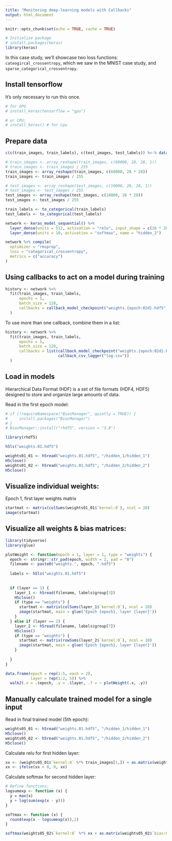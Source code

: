 ```yaml
---
title: "Monitoring deep-learning models with Callbacks"
output: html_document
---
```


```r
knitr::opts_chunk$set(echo = TRUE, cache = TRUE)

# Initialize package
# install.packages(keras)
library(keras)
```

In this case study, we'll showcase two loss functions: `cateogircal_crossentropy`, which we saw in the MNIST case study, and `sparse_categorical_crossentropy`.

## Install tensorflow 

It's only necessary to run this once. 

```r
# for GPU
# install_keras(tensorflow = "gpu")

# or CPU:
# install_keras() # for cpu
```

## Prepare data

```r
c(c(train_images, train_labels), c(test_images, test_labels)) %<-% dataset_mnist()

# train_images <- array_reshape(train_images, c(60000, 28, 28, 1))
# train_images <- train_images / 255
train_images <- array_reshape(train_images, c(60000, 28 * 28))
train_images <- train_images / 255

# test_images <- array_reshape(test_images, c(10000, 28, 28, 1))
# test_images <- test_images / 255
test_images <- array_reshape(test_images, c(10000, 28 * 28))
test_images <- test_images / 255

train_labels <- to_categorical(train_labels)
test_labels <- to_categorical(test_labels)

network <- keras_model_sequential() %>%
  layer_dense(units = 512, activation = "relu", input_shape = c(28 * 28), name = "hidden_1") %>%
  layer_dense(units = 10, activation = "softmax", name = "hidden_2")

network %>% compile(
  optimizer = "rmsprop",
  loss = "categorical_crossentropy",
  metrics = c("accuracy")
)
```

## Using callbacks to act on a model during training

```r
history <- network %>%
  fit(train_images, train_labels,
      epochs = 5,
      batch_size = 128,
      callbacks = callback_model_checkpoint("weights.{epoch:02d}.hdf5", save_weights_only = TRUE)
  )
```

To use more than one callback, combine them in a list:

```r
history <- network %>%
  fit(train_images, train_labels,
      epochs = 5,
      batch_size = 128,
      callbacks = list(callback_model_checkpoint("weights.{epoch:02d}.hdf5", save_weights_only = TRUE),
                       callback_csv_logger("log.csv"))
  )

```

## Load in models

Hierarchical Data Format (HDF) is a set of file formats (HDF4, HDF5) designed to store and organize large amounts of data.

Read in the first epoch model:

```r

# if (!requireNamespace("BiocManager", quietly = TRUE)) {
#     install.packages("BiocManager")
# }
# BiocManager::install("rhdf5", version = "3.8")

library(rhdf5)

h5ls("weights.01.hdf5")

weights01_01 <- h5read("weights.01.hdf5", "/hidden_1/hidden_1")
H5close()
weights01_02 <- h5read("weights.01.hdf5", "/hidden_2/hidden_2")
H5close()
```

## Visualize individual weights:

Epoch 1, first layer weights matrix

```r

startmat <- matrix(colSums(weights01_01$`kernel:0`), ncol = 28)
image(startmat)

```

## Visualize all weights & bias matrices:

```r
library(tidyverse)
library(glue)

plotWeight <- function(epoch = 1, layer = 1, type = "weights") {
  epoch <- stringr::str_pad(epoch, width = 2, pad = "0")
  filename <- paste0("weights.", epoch, ".hdf5")
  
  labels <- h5ls("weights.01.hdf5")
  
  
  if (layer == 1) {
    layer_1 <- h5read(filename, labels$group[3])
    H5close()
    if (type == "weights") {
      startmat <- matrix(colSums(layer_1$`kernel:0`), ncol = 28)
      image(startmat, main = glue('Epoch {epoch}, layer {layer}'))
    }
  } else if (layer == 2) {
    layer_2 <- h5read(filename, labels$group[7])
    H5close()
    if (type == "weights") {
      startmat <- matrix(rowSums(layer_2$`kernel:0`), ncol = 10)
      image(startmat, main = glue('Epoch {epoch}, layer {layer}'))
    }
    
  }
}

data.frame(epoch = rep(1:5, each = 2),
           layer = rep(1:2, 5)) %>% 
  walk2(.x = .$epoch, .y = .$layer, .f = ~ plotWeight(.x, .y))

```

## Manually calculate trained model for a single input

Read in final trained model (5th epoch):

```r
weights05_01 <- h5read("weights.01.hdf5", "/hidden_1/hidden_1")
H5close()
weights05_02 <- h5read("weights.01.hdf5", "/hidden_2/hidden_2")
H5close()
```

Calculate relu for first hidden layer:

```r
xx <- (weights05_01$`kernel:0` %*% train_images[1,]) + as.matrix(weights05_01$`bias:0`, ncol = 1)
xx <- ifelse(xx < 0, 0, xx)
```

Calculate softmax for second hidden layer:

```r
# Define functions:
logsumexp <- function (x) {
  y = max(x)
  y + log(sum(exp(x - y)))
}

softmax <- function (x) {
  round(exp(x - logsumexp(x)),2)
}

softmax(weights05_02$`kernel:0` %*% xx + as.matrix(weights05_02$`bias:0`, ncol = 1))

```
